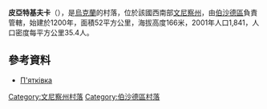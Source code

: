 {{coord|48|19|8|N|29|23|0|E|scale:30000|display=title}}

'''皮亞特基夫卡'''（{{lang-uk|П'ятківка}}），是[[烏克蘭|烏克蘭]]的村落，位於該國西南部[[文尼察州|文尼察州]]，由[[伯沙德區|伯沙德區]]負責管轄，始建於1200年，面積52平方公里，海拔高度166米，2001年人口1,841，人口密度每平方公里35.4人。

==參考資料==
* [http://w1.c1.rada.gov.ua/pls/z7502/A005?rdat1=23.06.2012&rf7571=1490 П'ятківка]

[[Category:文尼察州村落|Category:文尼察州村落]]
[[Category:伯沙德區村落|Category:伯沙德區村落]]


{{Vinnytsia-geo-stub}}